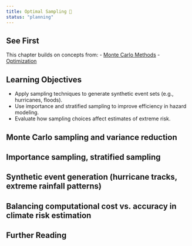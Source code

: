 ```yaml
---
title: Optimal Sampling 🚧
status: "planning"
---
```


## See First {.unnumbered}

This chapter builds on concepts from:
- [Monte Carlo Methods](/chapters/fundamentals/monte-carlo.qmd)
- [Optimization](/chapters/fundamentals/optimization.qmd)

## Learning Objectives {.unnumbered}

- Apply sampling techniques to generate synthetic event sets (e.g., hurricanes, floods).
- Use importance and stratified sampling to improve efficiency in hazard modeling.
- Evaluate how sampling choices affect estimates of extreme risk.

## Monte Carlo sampling and variance reduction

## Importance sampling, stratified sampling

## Synthetic event generation (hurricane tracks, extreme rainfall patterns)
    
## Balancing computational cost vs. accuracy in climate risk estimation

## Further Reading {.unnumbered}